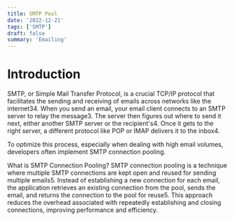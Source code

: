 ```yaml
---
title: SMTP Pool
date: '2022-12-21'
tags: ['SMTP']
draft: false
summary: 'Emailing'
---
```


# Introduction

SMTP, or Simple Mail Transfer Protocol, is a crucial TCP/IP protocol that facilitates the sending and receiving of emails across networks like the internet34. When you send an email, your email client connects to an SMTP server to relay the message3. The server then figures out where to send it next, either another SMTP server or the recipient's4. Once it gets to the right server, a different protocol like POP or IMAP delivers it to the inbox4.

To optimize this process, especially when dealing with high email volumes, developers often implement SMTP connection pooling.

What is SMTP Connection Pooling?
SMTP connection pooling is a technique where multiple SMTP connections are kept open and reused for sending multiple emails5. Instead of establishing a new connection for each email, the application retrieves an existing connection from the pool, sends the email, and returns the connection to the pool for reuse5. This approach reduces the overhead associated with repeatedly establishing and closing connections, improving performance and efficiency.
